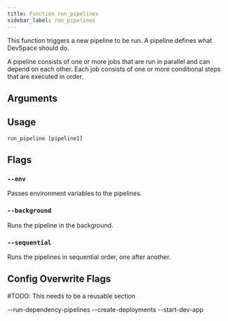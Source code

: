 ```yaml
---
title: Function run_pipelines
sidebar_label: run_pipelines
---
```


This function triggers a new pipeline to be run. A pipeline defines what DevSpace should do.

A pipeline consists of one or more jobs that are run in parallel and can depend on each other. Each job consists of one or more conditional steps that are executed in order.

## Arguments

## Usage

```
run_pipeline [pipeline1]
```

## Flags

### `--env`

Passes environment variables to the pipelines.

### `--background`

Runs the pipeline in the background.

### `--sequential`

Runs the pipelines in sequential order, one after another.

## Config Overwrite Flags

#TODO: This needs to be a reusable section

--run-dependency-pipelines
--create-deployments
--start-dev-app
